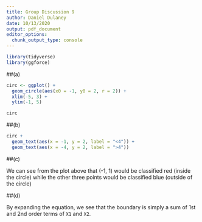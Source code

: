 ```yaml
---
title: Group Discussion 9
author: Daniel Dulaney
date: 10/13/2020
output: pdf_document
editor_options: 
  chunk_output_type: console
---
```


```r
library(tidyverse)
library(ggforce)
```

##(a)

```r
circ <- ggplot() +
  geom_circle(aes(x0 = -1, y0 = 2, r = 2)) +
  xlim(-5, 3) +
  ylim(-1, 5)

circ
```

##(b)

```r
circ +
  geom_text(aes(x = -1, y = 2, label = "<4")) +
  geom_text(aes(x = -4, y = 2, label = ">4"))
```

##(c)

We can see from the plot above that (-1, 1) would be classified red (inside the circle) while the other three points would be classified blue (outside of the circle)

##(d)

By expanding the equation, we see that the boundary is simply a sum of 1st and 2nd order terms of `X1` and `X2`.


